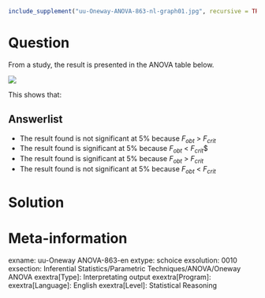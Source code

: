 ```r
include_supplement("uu-Oneway-ANOVA-863-nl-graph01.jpg", recursive = TRUE)
```
Question
========
From a study, the result is presented in the ANOVA table below.

![](uu-Oneway-ANOVA-863-nl-graph01.jpg)

This shows that:

Answerlist
----------
* The result found is not significant at 5% because $F_{obt}$ > $F_{crit}$
* The result found is significant at 5% because $F_{obt}$ < $F_{crit}$$
* The result found is significant at 5% because $F_{obt}$ > $F_{crit}$
* The result found is not significant at 5% because $F_{obt}$ < $F_{crit}$


Solution
========

Meta-information
================
exname: uu-Oneway ANOVA-863-en
extype: schoice
exsolution: 0010
exsection: Inferential Statistics/Parametric Techniques/ANOVA/Oneway ANOVA
exextra[Type]: Interpretating output
exextra[Program]: 
exextra[Language]: English
exextra[Level]: Statistical Reasoning
